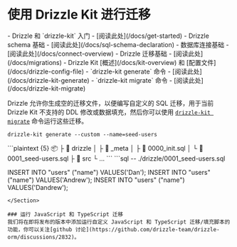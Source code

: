 
# 使用 Drizzle Kit 进行迁移
<Prerequisites>
- Drizzle 和 `drizzle-kit` 入门 - [阅读此处](/docs/get-started)
- Drizzle schema 基础 - [阅读此处](/docs/sql-schema-declaration)
- 数据库连接基础 - [阅读此处](/docs/connect-overview)
- Drizzle 迁移基础 - [阅读此处](/docs/migrations)
- Drizzle Kit [概述](/docs/kit-overview) 和 [配置文件](/docs/drizzle-config-file)
- `drizzle-kit generate` 命令 - [阅读此处](/docs/drizzle-kit-generate)
- `drizzle-kit migrate` 命令 - [阅读此处](/docs/drizzle-kit-migrate)
</Prerequisites>

Drizzle 允许你生成空的迁移文件，以便编写自定义的 SQL 迁移，用于当前 Drizzle Kit 不支持的 DDL 修改或数据填充，然后你可以使用 [`drizzle-kit migrate`](/docs/drizzle-kit-migrate) 命令运行这些迁移。

```shell
drizzle-kit generate --custom --name=seed-users
```
<Section>
```plaintext {5}
📦 <project root>
 ├ 📂 drizzle
 │ ├ 📂 _meta
 │ ├ 📜 0000_init.sql 
 │ └ 📜 0001_seed-users.sql 
 ├ 📂 src
 └ …
```
```sql
-- ./drizzle/0001_seed-users.sql

INSERT INTO "users" ("name") VALUES('Dan');
INSERT INTO "users" ("name") VALUES('Andrew');
INSERT INTO "users" ("name") VALUES('Dandrew');
```
</Section>

### 运行 JavaScript 和 TypeScript 迁移
我们将在即将发布的版本中添加运行自定义 JavaScript 和 TypeScript 迁移/填充脚本的功能，你可以关注[github 讨论](https://github.com/drizzle-team/drizzle-orm/discussions/2832)。
